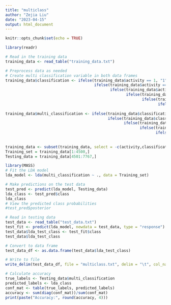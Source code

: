 ```yaml
---
title: "multiclass"
author: "Zejia Liu"
date: "2023-04-15"
output: html_document
---
```


```r
knitr::opts_chunk$set(echo = TRUE)
```


```r
library(readr)

# Read in the training data
training_data <- read_table("training_data.txt")

# Preprocess data as needed
# Create multi classification variable in both data frames
training_data$classification <- ifelse(training_data$activity == 1, "1",
                                       ifelse(training_data$activity == 2, "2",
                                              ifelse(training_data$activity == 3, "3",
                                                     ifelse(training_data$activity == 4, "4",
                                                            ifelse(training_data$activity == 5, "5",
                                                                   ifelse(training_data$activity == 6, "6",
                                                                          "7"))))))
training_data$multi_classification <- ifelse(training_data$classification == "1", 1,
                                             ifelse(training_data$classification == '2', 2,
                                                    ifelse(training_data$classification == '3', 3,
                                                           ifelse(training_data$classification == '4', 4,
                                                                  ifelse(training_data$classification == '5', 5,
                                                                         ifelse(training_data$classification == '6', 6,
                                                                                7))))))
training_data <- subset(training_data, select = -c(activity,classification))
Training_set = training_data[1:4500,]
Testing_data = training_data[4501:7767,]

library(MASS)
# Fit the LDA model
lda_model <- lda(multi_classification ~ ., data = Training_set)

# Make predictions on the test data
test_pred <- predict(lda_model, Testing_data)
lda_class <- test_pred$class
lda_class
# View the predicted class probabilities
#test_pred$posterior

# Read in testing data
test_data <- read_table("test_data.txt")
test_fit <- predict(lda_model, newdata = test_data, type = "response")
test_data$lda_test_class <- test_fit$class
test_data$lda_test_class

# Convert to data frame
test_data_df <- as.data.frame(test_data$lda_test_class)

# Write to file
write_delim(test_data_df, file = "multiclass.txt", delim = "\t", col_names = FALSE)

```

```r
# Calculate accuracy
true_labels <- Testing_data$multi_classification
predicted_labels <- lda_class
conf_mat <- table(true_labels, predicted_labels)
accuracy <- sum(diag(conf_mat))/sum(conf_mat)
print(paste("Accuracy:", round(accuracy, 4)))

```

